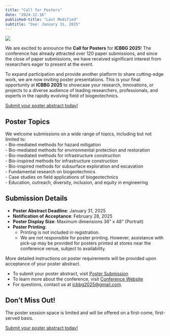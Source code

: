 ```yaml
---
title: "Call for Posters"
date: "2024-12-16"
published-title: "Last Modified"
subtitle: "Due: January 31, 2025"
---
```


![](../img/icbbg2025-banner.svg)

::: {.drop-cap}
We are excited to announce the **Call for Posters** for **ICBBG 2025**! The conference has already attracted over 120 paper submissions, and since the close of paper submissions, we have received significant interest from researchers eager to present at the event.  
:::

To expand participation and provide another platform to share cutting-edge work, we are now inviting poster presentations. This is your final opportunity at **ICBBG 2025** to showcase your research, innovations, or projects to a diverse audience of leading researchers, professionals, and experts in the rapidly evolving field of biogeotechnics.  

[Submit your poster abstract today!](https://juliantao.shinyapps.io/icbbg2025-poster-abstract-submission/){.btn .btn-primary .large}

## Poster Topics

We welcome submissions on a wide range of topics, including but not limited to:  
- Bio-mediated methods for hazard mitigation  
- Bio-mediated methods for environmental protection and restoration  
- Bio-mediated methods for infrastructure construction  
- Bio-inspired methods for infrastructure construction  
- Bio-inspired methods for subsurface exploration and excavation  
- Fundamental research on biogeotechnics  
- Case studies on field applications of biogeotechnics  
- Education, outreach, diversity, inclusion, and equity in engineering  

## Submission Details

- **Poster Abstract Deadline**: January 31, 2025  
- **Notification of Acceptance**: February 28, 2025  
- **Poster Display Size**: Maximum dimensions 36” x 48” (Portrait)  
- **Poster Printing**:  
  - Printing is not included in registration.  
  - We are not responsible for poster printing. However, assistance with pick-up may be provided for posters printed at stores near the conference venue, subject to availability.  

More detailed instructions on poster requirements will be provided upon acceptance of your poster abstract. 

- To submit your poster abstract, visit [Poster Submission](https://specialevents.asu.edu/esurvey/icbbg2025)
- To learn more about the conference, visit [Conference Website](https://www.icbbg2025.com)
- For questions, contact us at <icbbg2025@gmail.com>.

## Don’t Miss Out! 

The poster session space is limited and will be offered on a first-come, first-served basis.

[Submit your poster abstract today!](https://juliantao.shinyapps.io/icbbg2025-poster-abstract-submission/){.btn .btn-primary .large}
